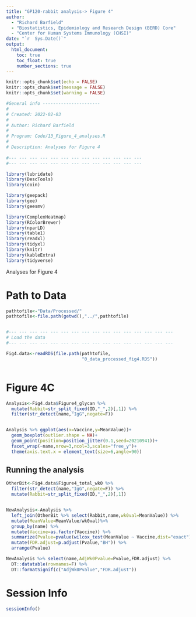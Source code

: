 ```yaml
---
title: "GP120-rabbit analysis-> Figure 4"
author: 
  - "Richard Barfield"
  - "Biostatistics, Epidemiology and Research Design (BERD) Core"
  - "Center for Human Systems Immunology (CHSI)"
date: "`r  Sys.Date()`"
output: 
  html_document:
    toc: true
    toc_float: true
    number_sections: true
---
```


```r
knitr::opts_chunk$set(echo = FALSE)
knitr::opts_chunk$set(message = FALSE)
knitr::opts_chunk$set(warning = FALSE)
```

```r
#General info ----------------------
#
# Created: 2022-02-03
#
# Author: Richard Barfield
#
# Program: Code/13_Figure_4_analyses.R
# 
# Description: Analyses for Figure 4
 
#--- --- --- --- --- --- --- --- --- --- --- --- --- 
#--- --- --- --- --- --- --- --- --- --- --- --- --- 
```

```r

library(lubridate)
library(DescTools)
library(coin)

library(geepack)
library(gee)
library(geesmv)

library(ComplexHeatmap)
library(RColorBrewer)
library(nparLD)
library(table1)
library(readxl)
library(tidyxl)
library(knitr)
library(kableExtra)
library(tidyverse)

```


Analyses for Figure 4


# Path to Data

```r


pathtofile<-"Data/Processed/"
pathtofile<-file.path(getwd(),"../",pathtofile)


#--- --- --- --- --- --- --- --- --- --- --- --- --- --- --- ---
# Load the data
#--- --- --- --- --- --- --- --- --- --- --- --- --- --- --- ---

Fig4.data<-readRDS(file.path(pathtofile,
                             "0_data_processed_fig4.RDS"))



```

# Figure 4C

```r

Analysis<-Fig4.data$Figure4_glycan %>% 
  mutate(Rabbit=str_split_fixed(ID,"_",2)[,1]) %>% 
  filter(str_detect(name,"IgG",negate=F)) 


Analysis %>% ggplot(aes(x=Vaccine,y=MeanValue))+
  geom_boxplot(outlier.shape = NA)+
  geom_point(position=position_jitter(0.1,seed=20210941))+
  facet_wrap(~name,nrow=3,ncol=3,scales="free_y")+
  theme(axis.text.x = element_text(size=6,angle=90))

```


## Running the analysis

```r
OtherBit<-Fig4.data$Figure4_total_wk0 %>% 
  filter(str_detect(name,"IgG",negate=F)) %>% 
  mutate(Rabbit=str_split_fixed(ID,"_",2)[,1]) 


NewAnalysis<-Analysis %>% 
  left_join(OtherBit %>% select(Rabbit,name,wk0val=MeanValue)) %>% 
  mutate(MeanValue=MeanValue/wk0val)%>% 
  group_by(name) %>% 
  mutate(Vaccine=as.factor(Vaccine)) %>% 
  summarize(Pvalue=pvalue(wilcox_test(MeanValue ~ Vaccine,dist="exact"))[1]) %>% 
  mutate(FDR.adjust=p.adjust(Pvalue,"BH")) %>% 
  arrange(Pvalue)

NewAnalysis %>% select(name,AdjWk0Pvalue=Pvalue,FDR.adjust) %>% 
  DT::datatable(rownames=F) %>% 
  DT::formatSignif(c("AdjWk0Pvalue","FDR.adjust"))


```



# Session Info

```r
sessionInfo()
```
